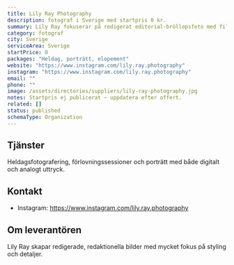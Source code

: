 ```yaml
---
title: Lily Ray Photography
description: fotograf i Sverige med startpris 0 kr.
summary: Lily Ray fokuserar på redigerat editorial-bröllopsfoto med filmisk känsla.
category: fotograf
city: Sverige
serviceArea: Sverige
startPrice: 0
packages: "Heldag, porträtt, elopement"
website: "https://www.instagram.com/lily.ray.photography"
instagram: "https://www.instagram.com/lily.ray.photography"
email: ""
phone: ""
image: /assets/directories/suppliers/lily-ray-photography.jpg
notes: Startpris ej publicerat – uppdatera efter offert.
related: []
status: published
schemaType: Organization
---
```


## Tjänster

Heldagsfotografering, förlovningssessioner och porträtt med både digitalt och analogt uttryck.

## Kontakt

- Instagram: https://www.instagram.com/lily.ray.photography

## Om leverantören

Lily Ray skapar redigerade, redaktionella bilder med mycket fokus på styling och detaljer.
